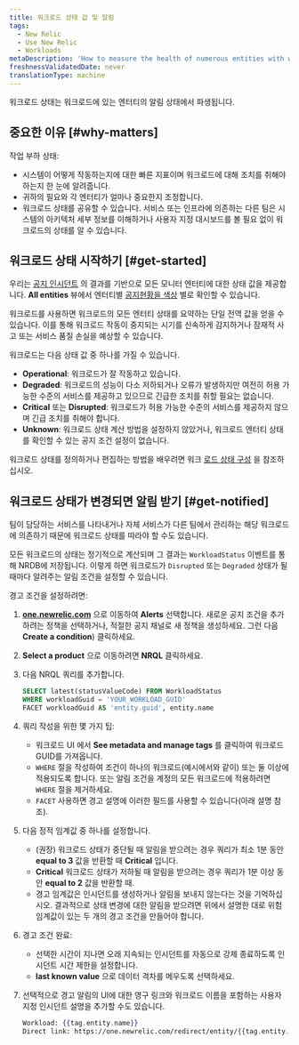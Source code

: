 ```yaml
---
title: 워크로드 상태 값 및 알림
tags:
  - New Relic
  - Use New Relic
  - Workloads
metaDescription: 'How to measure the health of numerous entities with workload status, and alert on workload status.'
freshnessValidatedDate: never
translationType: machine
---
```


워크로드 상태는 워크로드에 있는 엔터티의 알림 상태에서 파생됩니다.

## 중요한 이유 [#why-matters]

작업 부하 상태:

* 시스템이 어떻게 작동하는지에 대한 빠른 지표이며 워크로드에 대해 조치를 취해야 하는지 한 눈에 알려줍니다.
* 귀하의 필요와 각 엔터티가 얼마나 중요한지 조정합니다.
* 워크로드 상태를 공유할 수 있습니다. 서비스 또는 인프라에 의존하는 다른 팀은 시스템의 아키텍처 세부 정보를 이해하거나 사용자 지정 대시보드를 볼 필요 없이 워크로드의 상태를 알 수 있습니다.

## 워크로드 상태 시작하기 [#get-started]

우리는 [공지 인시던트](/docs/alerts) 의 결과를 기반으로 모든 모니터 엔터티에 대한 상태 값을 제공합니다. <DNT>**All entities**</DNT> 뷰에서 엔터티별 [공지현황을 색상](/docs/alerts/new-relic-alerts/configuring-alert-policies/identify-entities-without-alert-policies#colors) 별로 확인할 수 있습니다.

워크로드를 사용하면 워크로드의 모든 엔터티 상태를 요약하는 단일 전역 값을 얻을 수 있습니다. 이를 통해 워크로드 작동이 중지되는 시기를 신속하게 감지하거나 잠재적 사고 또는 서비스 품질 손실을 예상할 수 있습니다.

워크로드는 다음 상태 값 중 하나를 가질 수 있습니다.

* <DNT>**Operational**</DNT>: 워크로드가 잘 작동하고 있습니다.
* <DNT>**Degraded**</DNT>: 워크로드의 성능이 다소 저하되거나 오류가 발생하지만 여전히 허용 가능한 수준의 서비스를 제공하고 있으므로 긴급한 조치를 취할 필요는 없습니다.
* <DNT>**Critical**</DNT> 또는 <DNT>**Disrupted**</DNT>: 워크로드가 허용 가능한 수준의 서비스를 제공하지 않으며 긴급 조치를 취해야 합니다.
* <DNT>**Unknown**</DNT>: 워크로드 상태 계산 방법을 설정하지 않았거나, 워크로드 엔터티 상태를 확인할 수 있는 공지 조건 설정이 없습니다.

워크로드 상태를 정의하거나 편집하는 방법을 배우려면 워크 [로드 상태 구성](/docs/workload-status-configuration) 을 참조하십시오.

## 워크로드 상태가 변경되면 알림 받기 [#get-notified]

팀이 담당하는 서비스를 나타내거나 자체 서비스가 다른 팀에서 관리하는 해당 워크로드에 의존하기 때문에 워크로드 상태를 따라야 할 수도 있습니다.

모든 워크로드의 상태는 정기적으로 계산되며 그 결과는 `WorkloadStatus` 이벤트를 통해 NRDB에 저장됩니다. 이렇게 하면 워크로드가 `Disrupted` 또는 `Degraded` 상태가 될 때마다 알려주는 알림 조건을 설정할 수 있습니다.

경고 조건을 설정하려면:

1. <DNT>**[one.newrelic.com](https://one.newrelic.com/all-capabilities)**</DNT> 으로 이동하여 <DNT>**Alerts**</DNT> 선택합니다. 새로운 공지 조건을 추가하려는 정책을 선택하거나, 적절한 공지 채널로 새 정책을 생성하세요. 그런 다음 <DNT>**Create a condition**</DNT>) 클릭하세요.

2. <DNT>**Select a product**</DNT> 으로 이동하려면 <DNT>**NRQL**</DNT> 클릭하세요.

3. 다음 NRQL 쿼리를 추가합니다.

   ```sql
   SELECT latest(statusValueCode) FROM WorkloadStatus 
   WHERE workloadGuid = 'YOUR_WORKLOAD_GUID' 
   FACET workloadGuid AS 'entity.guid', entity.name
   ```

4. 쿼리 작성을 위한 몇 가지 팁:

   * 워크로드 UI 에서 <DNT>**See metadata and manage tags**</DNT> 를 클릭하여 워크로드 GUID를 가져옵니다.
   * `WHERE` 절을 작성하여 조건이 하나의 워크로드(예시에서와 같이) 또는 둘 이상에 적용되도록 합니다. 또는 알림 조건을 계정의 모든 워크로드에 적용하려면 `WHERE` 절을 제거하세요.
   * `FACET` 사용하면 경고 설명에 이러한 필드를 사용할 수 있습니다(아래 설명 참조).

5. 다음 정적 임계값 중 하나를 설정합니다.

   * (권장) 워크로드 상태가 중단될 때 알림을 받으려는 경우 쿼리가 최소 1분 동안 <DNT>**equal to 3**</DNT> 값을 반환할 때 <DNT>**Critical**</DNT> 입니다.
   * <DNT>**Critical**</DNT> 워크로드 상태가 저하될 때 알림을 받으려는 경우 쿼리가 1분 이상 동안 <DNT>**equal to 2**</DNT> 값을 반환할 때.
   * 경고 임계값은 인시던트를 생성하거나 알림을 보내지 않는다는 것을 기억하십시오. 결과적으로 상태 변경에 대한 알림을 받으려면 위에서 설명한 대로 위험 임계값이 있는 두 개의 경고 조건을 만들어야 합니다.

6. 경고 조건 완료:

   * 선택한 시간이 지나면 오래 지속되는 인시던트를 자동으로 강제 종료하도록 인시던트 시간 제한을 설정합니다.
   * <DNT>**last known value**</DNT> 으로 데이터 격차를 메우도록 선택하세요.

7. 선택적으로 경고 알림의 UI에 대한 영구 링크와 워크로드 이름을 포함하는 사용자 지정 인시던트 설명을 추가할 수도 있습니다.

   ```handlebars
   Workload: {{tag.entity.name}}
   Direct link: https://one.newrelic.com/redirect/entity/{{tag.entity.guid}}
   ```